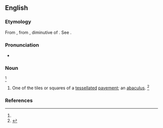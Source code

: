 ==English==

===Etymology===
From {{der|en|NL.|-}}, from {{der|en|grc|ἀβακίσκος||a coloured stone for laying mosaic}}, diminutive of {{m|grc|ἄβαξ||board}}. See {{m|en|abacus}}.

===Pronunciation===
* {{a|GenAm}} {{IPA|/ˌæb.əˈsɪs.kəs/|/ˌæb.əˈsɪs.kɪs/|lang=en}}

===Noun===
{{en-noun|abacisci|abaciscuses}}<ref name=SOED/>

# {{lb|en|archaic}} One of the tiles or squares of a [[tessellated]] [[pavement]]; an [[abaculus]]. {{defdate|First attested in the mid 18<sup>th</sup> century.}}<ref name=SOED>{{R:SOED5|page=2}}</ref>

===References===
<references/>